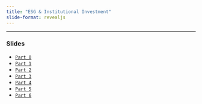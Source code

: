 ```yaml
---
title: "ESG & Institutional Investment"
slide-format: revealjs
---
```




___

###  Slides

-   [`Part 0`](https://hcm.quarto.pub/esg_202301_part_0/)
-   [`Part 1`](https://hcm.quarto.pub/esg_202301_part_1/)
-   [`Part 2`](https://hcm.quarto.pub/esg_202301_part_2/)
-   [`Part 3`](https://hcm.quarto.pub/esg_202301_part_3/)
-   [`Part 4`](https://hcm.quarto.pub/esg_202301_part_4/)
-   [`Part 5`](https://hcm.quarto.pub/esg_202301_part_5/)
-   [`Part 6`](https://hcm.quarto.pub/esg_202301_part_6/)

